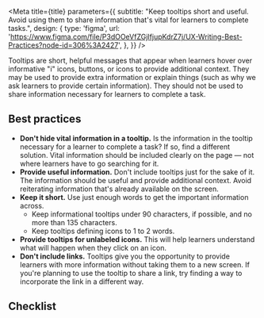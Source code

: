 

<Meta
  title={title}
  parameters={{
    subtitle:
      "Keep tooltips short and useful. Avoid using them to share information that's vital for learners to complete tasks.",
    design: {
      type: 'figma',
      url:
        'https://www.figma.com/file/P3dOOeVfZGjIfjupKdrZ7j/UX-Writing-Best-Practices?node-id=306%3A2427',
    },
  }}
/>

Tooltips are short, helpful messages that appear when learners hover over informative "i" icons, buttons, or icons to provide additional context. They may be used to provide extra information or explain things (such as why we ask learners to provide certain information). They should not be used to share information necessary for learners to complete a task.

## Best practices

- **Don't hide vital information in a tooltip.** Is the information in the tooltip necessary for a learner to complete a task? If so, find a different solution. Vital information should be included clearly on the page — not where learners have to go searching for it.
- **Provide useful information.** Don't include tooltips just for the sake of it. The information should be useful and provide additional context. Avoid reiterating information that's already available on the screen.
- **Keep it short.** Use just enough words to get the important information across.
  - Keep informational tooltips under 90 characters, if possible, and no more than 135 characters.
  - Keep tooltips defining icons to 1 to 2 words.
- **Provide tooltips for unlabeled icons.** This will help learners understand what will happen when they click on an icon.
- **Don't include links.** Tooltips give you the opportunity to provide learners with more information without taking them to a new screen. If you're planning to use the tooltip to share a link, try finding a way to incorporate the link in a different way.

## Checklist

<CustomCheckbox
  htmlFor="tooltips-1"
  label="Is the information included in the tooltip useful?"
  spacing="tight"
/>
<CustomCheckbox
  htmlFor="tooltips-2"
  label="Does the information avoid redundancy to information available on screen?"
  spacing="tight"
/>
<CustomCheckbox
  htmlFor="tooltips-3"
  label="Is all vital information learners need to complete a task visible _outside_ of the tooltip?"
  spacing="tight"
/>
<CustomCheckbox
  htmlFor="tooltips-4"
  label="Does the tooltip meet the length requirements outlined above?"
  spacing="tight"
/>
<CustomCheckbox
  htmlFor="tooltips-5"
  label="Is your tooltip text-only, without links out to other pages?"
  spacing="tight"
/>
<CustomCheckbox
  htmlFor="tooltips-6"
  label="Is your copy at a reading level of grade 7 or below? (Test with [Hemingway App](https://hemingwayapp.com/))"
  spacing="tight"
/>
<CustomCheckbox
  htmlFor="tooltips-7"
  label="Have you asked someone unrelated to the project to read the message and did they understand it?"
  spacing="tight"
/>
